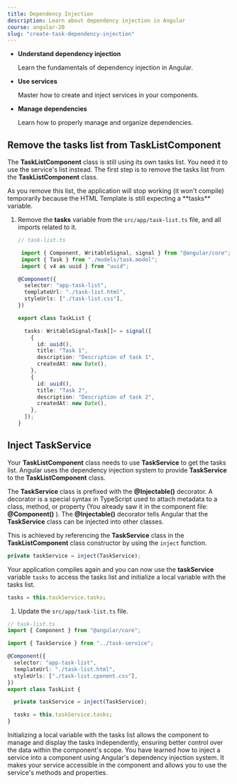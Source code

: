 ```yaml
---
title: Dependency Injection
description: Learn about dependency injection in Angular
course: angular-20
slug: "create-task-dependency-injection"
---
```



<NotificationCard state="objective" title="Chapter Objectives">
  <ul className="list-disc pl-4 space-y-2">
    <li>
      <strong>Understand dependency injection</strong>
      <p>Learn the fundamentals of dependency injection in Angular.</p>
    </li>
    <li>
      <strong>Use services</strong>
      <p>Master how to create and inject services in your components.</p>
    </li>
    <li>
      <strong>Manage dependencies</strong>
      <p>Learn how to properly manage and organize dependencies.</p>
    </li>
  </ul>
</NotificationCard>

## Remove the tasks list from TaskListComponent

The **TaskListComponent** class is still using its own tasks list.
You need it to use the service's list instead. The first step is to remove the tasks list from the **TaskListComponent** class.

<NotificationCard state="warning" title="Warning">
  As you remove this list, the application will stop working (it won't compile)
  temporarily because the HTML Template is still expecting a **tasks** variable.
</NotificationCard>

<Steps>

1. Remove the **tasks** variable from the `src/app/task-list.ts` file, and all imports related to it.

   ```typescript del="signal" del="WritableSignal" del="import { Task } from "./models/task.model";" del="import { v4 as uuid } from "uuid";" del={"Remove the tasks list": 12-27}
   // task-list.ts

    import { Component, WritableSignal, signal } from "@angular/core";
    import { Task } from "./models/task.model";
    import { v4 as uuid } from "uuid";

   @Component({
     selector: "app-task-list",
     templateUrl: "./task-list.html",
     styleUrls: ["./task-list.css"],
   })

   export class TaskList {

     tasks: WritableSignal<Task[]> = signal([
       {
         id: uuid(),
         title: "Task 1",
         description: "Description of task 1",
         createdAt: new Date(),
       },
       {
         id: uuid(),
         title: "Task 2",
         description: "Description of task 2",
         createdAt: new Date(),
       },
     ]);
   }
   ```

</Steps>

## Inject TaskService

Your **TaskListComponent** class needs to use **TaskService** to get the tasks list.
Angular uses the dependency injection system to provide **TaskService** to the **TaskListComponent** class.

The **TaskService** class is prefixed with the **@Injectable()** decorator.
A decorator is a special syntax in TypeScript used to attach metadata to a class, method, or property (You already saw it in the component file: **@Component()** ).
The **@Injectable()** decorator tells Angular that the **TaskService** class can be injected into other classes.

This is achieved by referencing the **TaskService** class in the **TaskListComponent** class constructor by using the `inject` function.

```ts
private taskService = inject(TaskService);
```

Your application compiles again and you can now use the **taskService** variable `tasks` to access the tasks list and initialize a local variable with the tasks list.

```ts
tasks = this.taskService.tasks;
```

1. Update the `src/app/task-list.ts` file.

```typescript ins={"Import TaskService": 3-4} ins={"Create a tasks variable and initialize it with TaskService's list": 14-15} ins={"Inject TaskService in the class constructor": 12-13}
// task-list.ts
import { Component } from "@angular/core";

import { TaskService } from "../task-service";

@Component({
  selector: "app-task-list",
  templateUrl: "./task-list.html",
  styleUrls: ["./task-list.cponent.css"],
})
export class TaskList {

  private taskService = inject(TaskService);

  tasks = this.taskService.tasks;
}
```

<NotificationCard state="info" title="Note">
  Initializing a local variable with the tasks list allows the component to manage and display the tasks independently, ensuring better control over the data within the component's scope.
</NotificationCard>


<NotificationCard state="success" title="What you've learned">
  You have learned how to inject a service into a component using Angular's
  dependency injection system. It makes your service accessible in the component
  and allows you to use the service's methods and properties.
</NotificationCard>
